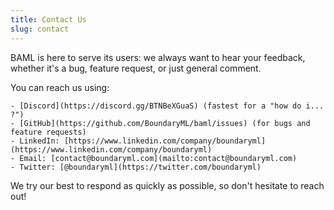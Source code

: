 ```yaml
---
title: Contact Us
slug: contact
---
```



BAML is here to serve its users: we always want to hear your feedback, whether
it's a bug, feature request, or just general comment.

You can reach us using:

    - [Discord](https://discord.gg/BTNBeXGuaS) (fastest for a "how do i... ?")
    - [GitHub](https://github.com/BoundaryML/baml/issues) (for bugs and feature requests)
    - LinkedIn: [https://www.linkedin.com/company/boundaryml](https://www.linkedin.com/company/boundaryml)
    - Email: [contact@boundaryml.com](mailto:contact@boundaryml.com)
    - Twitter: [@boundaryml](https://twitter.com/boundaryml)

We try our best to respond as quickly as possible, so don't hesitate to reach out!
